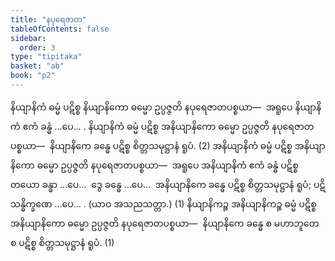 ```yaml
---
title: "နပုရေဇာတ"
tableOfContents: false
sidebar:
  order: 3
type: "tipitaka"
basket: "ab"
book: "p2"
---
```



<DynamicBreadcrumb />

<Division number="304" book="p2" e="ch" v="38" p="486">

<Paragraph number="4721" book="p2">
နိယျာနိကံ ဓမ္မံ ပဋိစ္စ နိယျာနိကော ဓမ္မော ဥပ္ပဇ္ဇတိ နပုရေဇာတပစ္စယာ—  အရူပေ နိယျာနိကံ ဧကံ ခန္ဓံ …ပေ… . နိယျာနိကံ ဓမ္မံ ပဋိစ္စ အနိယျာနိကော ဓမ္မော ဥပ္ပဇ္ဇတိ နပုရေဇာတပစ္စယာ—  နိယျာနိကေ ခန္ဓေ ပဋိစ္စ စိတ္တသမုဋ္ဌာနံ ရူပံ. (2)
</Paragraph>

<Paragraph number="4722" book="p2">
အနိယျာနိကံ ဓမ္မံ ပဋိစ္စ အနိယျာနိကော ဓမ္မော ဥပ္ပဇ္ဇတိ နပုရေဇာတပစ္စယာ—  အရူပေ အနိယျာနိကံ ဧကံ ခန္ဓံ ပဋိစ္စ တယော ခန္ဓာ …ပေ…  ဒွေ ခန္ဓေ …ပေ…  အနိယျာနိကေ ခန္ဓေ ပဋိစ္စ စိတ္တသမုဋ္ဌာနံ ရူပံ; ပဋိသန္ဓိက္ခဏေ …ပေ… . (ယာဝ အသညသတ္တာ.) (1)
</Paragraph>

<Paragraph number="4723" book="p2">
နိယျာနိကဉ္စ အနိယျာနိကဉ္စ ဓမ္မံ ပဋိစ္စ အနိယျာနိကော ဓမ္မော ဥပ္ပဇ္ဇတိ နပုရေဇာတပစ္စယာ—  နိယျာနိကေ ခန္ဓေ စ မဟာဘူတေ စ ပဋိစ္စ စိတ္တသမုဋ္ဌာနံ ရူပံ. (1)
</Paragraph>
</Division>